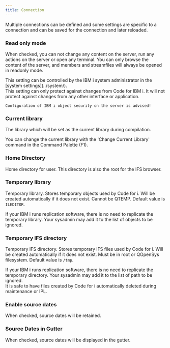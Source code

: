 ```yaml
---
title: Connection
---
```



Multiple connections can be defined and some settings are specific to a connection and can be saved for the connection and later reloaded.

### Read only mode

When checked, you can not change any content on the server, run any actions on the server or open any terminal.
You can only browse the content of the server, and members and streamfiles will always be opened in readonly mode.

<Aside type="note">
    This setting can be controlled by the IBM i system administrator in the [system settings](../system/).
</Aside>

<Aside type="danger">
    This setting can only protect against changes from Code for IBM i. It will not protect against changes from any other interface or application.

    Configuration of IBM i object security on the server is advised!
</Aside>

### Current library

The library which will be set as the current library during compilation.

You can change the current library with the 'Change Current Library' command in the Command Palette (F1).

### Home Directory

Home directory for user. This directory is also the root for the IFS browser.

### Temporary library

Temporary library. Stores temporary objects used by Code for i. Will be created automatically if it does not exist. Cannot be QTEMP. Default value is `ILEDITOR`.

<Aside type="danger">
    If your IBM i runs replication software, there is no need to replicate the temporary library. Your sysadmin may add it to the list of objects to be ignored.
</Aside>

### Temporary IFS directory

Temporary IFS directory. Stores temporary IFS files used by Code for i. Will be created automatically if it does not exist. Must be in root or QOpenSys filesystem. Default value is `/tmp`.

<Aside type="danger">
    If your IBM i runs replication software, there is no need to replicate the temporary directory. Your sysadmin may add it to the list of path to be ignored.
</Aside
>
It is safe to have files created by Code for i automatically deleted during maintenance or IPL.

### Enable source dates

When checked, source dates will be retained.

### Source Dates in Gutter

When checked, source dates will be displayed in the gutter.
